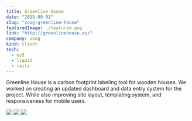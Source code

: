 ```yaml
---
title: Greenline House
date: "2015-09-01"
slug: "voog-greenline-house"
featuredImage: ./featured.png
link: "http://greenlinehouse.eu/"
company: voog
kind: client
tech:
  - es5
  - liquid
  - rails
---
```


Greenline House is a carbon footprint labeling tool for wooden houses. We worked on creating an updated dashboard and data entry system for the project.
While also improving site layout, templating system, and responsiveness for mobile users.

<MasonryGallery>

<img src="./screencap-landing.png" />

<img src="./screencap-label.png" />

<img src="./screencap-badge.png" />

</MasonryGallery>
